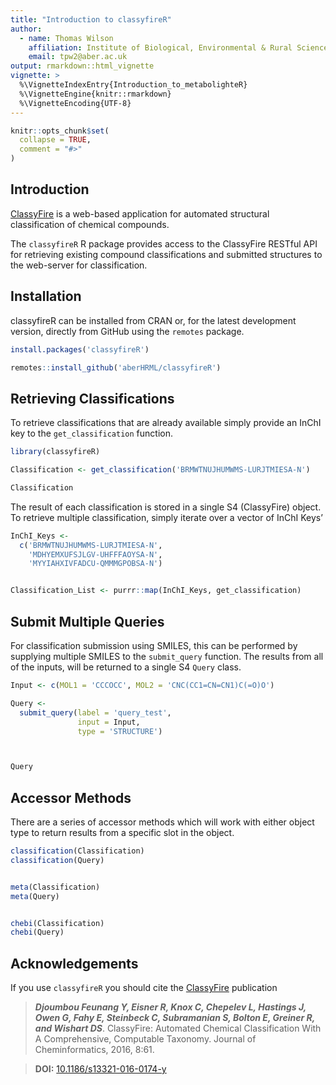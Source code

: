 ```yaml
---
title: "Introduction to classyfireR"
author:
  - name: Thomas Wilson
    affiliation: Institute of Biological, Environmental & Rural Sciences (IBERS), Aberystwyth University, UK
    email: tpw2@aber.ac.uk
output: rmarkdown::html_vignette
vignette: >
  %\VignetteIndexEntry{Introduction_to_metabolighteR}
  %\VignetteEngine{knitr::rmarkdown}
  %\VignetteEncoding{UTF-8}
---
```


```r
knitr::opts_chunk$set(
  collapse = TRUE,
  comment = "#>"
)
```


## Introduction

[ClassyFire](http://classyfire.wishartlab.com/) is a web-based application for automated structural classification of chemical compounds. 

The `classyfireR` R package provides access to the ClassyFire RESTful API for retrieving existing compound classifications and submitted structures to the web-server for classification. 

## Installation

classyfireR can be installed from CRAN or, for the latest development version, directly from GitHub using the `remotes` package.

```r
install.packages('classyfireR')

remotes::install_github('aberHRML/classyfireR')
```


## Retrieving Classifications

To retrieve classifications that are already available simply provide an InChI key to the `get_classification` function. 


```r
library(classyfireR)

Classification <- get_classification('BRMWTNUJHUMWMS-LURJTMIESA-N')

Classification

```

The result of each classification is stored in a single S4 (ClassyFire) object. To retrieve multiple classification, simply iterate over a vector of InChI Keys'

```r
InChI_Keys <-
  c('BRMWTNUJHUMWMS-LURJTMIESA-N',
    'MDHYEMXUFSJLGV-UHFFFAOYSA-N',
    'MYYIAHXIVFADCU-QMMMGPOBSA-N')


Classification_List <- purrr::map(InChI_Keys, get_classification)

```


## Submit Multiple Queries

For classification submission using SMILES, this can be performed by supplying multiple SMILES to the `submit_query` function. The results from all of the inputs, will be returned to a single S4 `Query` class. 

```r
Input <- c(MOL1 = 'CCCOCC', MOL2 = 'CNC(CC1=CN=CN1)C(=O)O')

Query <-
  submit_query(label = 'query_test',
               input = Input,
               type = 'STRUCTURE')



Query

```

## Accessor Methods

There are a series of accessor methods which will work with either object type to return results from a specific slot in the object. 

```r

classification(Classification)
classification(Query)


meta(Classification)
meta(Query)


chebi(Classification)
chebi(Query)

```

## Acknowledgements

If you use `classyfireR` you should cite the [ClassyFire](https://jcheminf.springeropen.com/articles/10.1186/s13321-016-0174-y) publication

> ___Djoumbou Feunang Y, Eisner R, Knox C, Chepelev L, Hastings J, Owen G, Fahy E, Steinbeck C, Subramanian S, Bolton E, Greiner R, and Wishart DS___. ClassyFire: Automated Chemical Classification With A Comprehensive, Computable Taxonomy. Journal of Cheminformatics, 2016, 8:61.

> __DOI:__ [10.1186/s13321-016-0174-y](https://jcheminf.springeropen.com/articles/10.1186/s13321-016-0174-y)

